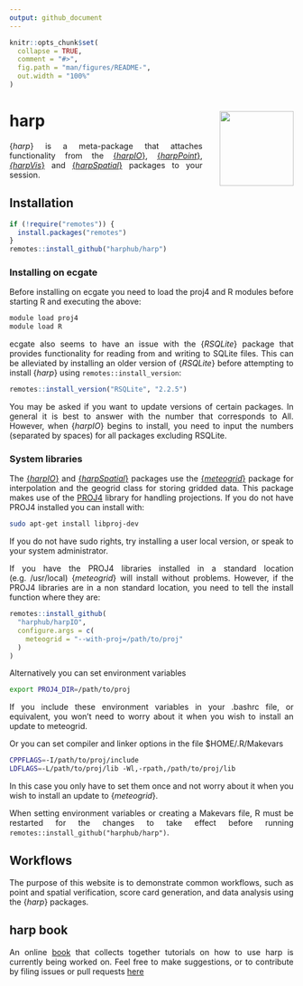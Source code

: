 ```yaml
---
output: github_document
---
```


<!-- README.md is generated from README.Rmd. Please edit that file -->

<style>
  body{
    text-align: justify;
  }
</style>

```r
knitr::opts_chunk$set(
  collapse = TRUE,
  comment = "#>",
  fig.path = "man/figures/README-",
  out.width = "100%"
)
```
# harp <a href=#><img src='man/figures/harp_logo_dark.svg' align="right" height="131.5" style="margin-left:30px" /></a>


{_harp_} is a meta-package that attaches functionality from the [{_harpIO_}](https://harphub.github.io/harpIO), [{_harpPoint_}](https://harphub.github.io/harpPoint), [_{harpVis_}](https://harphub.github.io/harpVis) and [{_harpSpatial_}](https://harphub.github.io/harpSpatial) packages to your session.  

## Installation
```r
if (!require("remotes")) {
  install.packages("remotes")
}
remotes::install_github("harphub/harp")
```

### Installing on ecgate
Before installing on ecgate you need to load the proj4 and R modules before starting R and executing the above:
```bash
module load proj4
module load R
```

ecgate also seems to have an issue with the {_RSQLite_} package that provides functionality for reading from and writing to SQLite files. This can be alleviated by installing an older version of {_RSQLite_} before attempting to install {_harp_} using `remotes::install_version`:
```r
remotes::install_version("RSQLite", "2.2.5")
```

You may be asked if you want to update versions of certain packages. In general it is best to answer with the number that corresponds to All. However, when {_harpIO_} begins to install, you need to input the numbers (separated by spaces) for all packages excluding RSQLite. 

### System libraries
The [{_harpIO_}](https://harphub.github.io/harpIO) and [{_harpSpatial_}](https://harphub.github.io/harpSpatial) packages use the [{_meteogrid_}](https://github.com/harphub/meteogrid) package for interpolation and the geogrid class for storing gridded data. This package makes use of the [PROJ4](https://proj4.org) library for handling projections. If you do not have PROJ4 installed you can install with:

```bash
sudo apt-get install libproj-dev
```

If you do not have sudo rights, try installing a user local version, or speak to your system administrator. 

If you have the PROJ4 libraries installed in a standard location (e.g. /usr/local) {_meteogrid_} will install without problems. However, if the PROJ4 libraries are in a non standard location, you need to tell the install function where they are:
```r
remotes::install_github(
  "harphub/harpIO",
  configure.args = c(
    meteogrid = "--with-proj=/path/to/proj"
  )
)
```

Alternatively you can set environment variables
```bash
export PROJ4_DIR=/path/to/proj
```

If you include these environment variables in your .bashrc file, or equivalent, you won't need to worry about it when you wish to install an update to meteogrid.

Or you can set compiler and linker options in the file $HOME/.R/Makevars
```bash
CPPFLAGS=-I/path/to/proj/include
LDFLAGS=-L/path/to/proj/lib -Wl,-rpath,/path/to/proj/lib
```

In this case you only have to set them once and not worry about it when you wish to install an update to {_meteogrid_}.

When setting environment variables or creating a Makevars file, R must be restarted for the changes to take effect before running `remotes::install_github("harphub/harp")`.

## Workflows
The purpose of this website is to demonstrate common workflows, such as point and spatial verification, score card generation, and data analysis using the {_harp_} packages. 

## harp book
An online [book](https://harphub.github.io/harp_tutorial) that collects together tutorials on how to use harp is currently being worked on. Feel free to make suggestions, or to contribute by filing issues or pull requests [here](https://github.com/harphub/harp_tutorial) 
